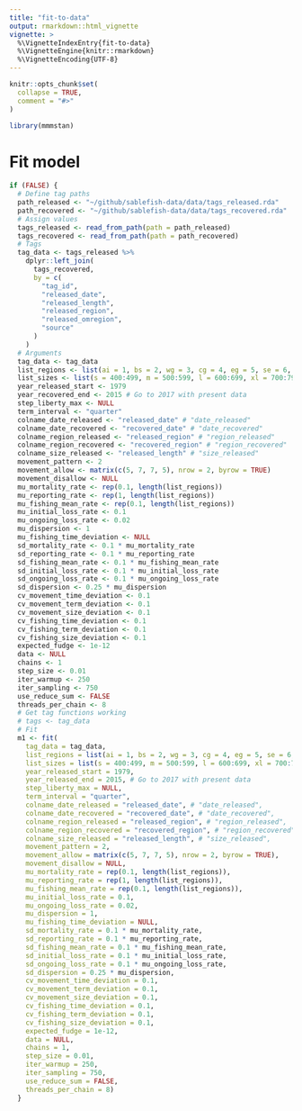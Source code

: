 ```yaml
---
title: "fit-to-data"
output: rmarkdown::html_vignette
vignette: >
  %\VignetteIndexEntry{fit-to-data}
  %\VignetteEngine{knitr::rmarkdown}
  %\VignetteEncoding{UTF-8}
---
```


```r
knitr::opts_chunk$set(
  collapse = TRUE,
  comment = "#>"
)
```

```r
library(mmmstan)
```

# Fit model
```r

if (FALSE) {
  # Define tag paths
  path_released <- "~/github/sablefish-data/data/tags_released.rda"
  path_recovered <- "~/github/sablefish-data/data/tags_recovered.rda"
  # Assign values
  tags_released <- read_from_path(path = path_released)
  tags_recovered <- read_from_path(path = path_recovered)
  # Tags
  tag_data <- tags_released %>%
    dplyr::left_join(
      tags_recovered,
      by = c(
        "tag_id", 
        "released_date", 
        "released_length", 
        "released_region", 
        "released_omregion", 
        "source"
      )
    )
  # Arguments
  tag_data <- tag_data
  list_regions <- list(ai = 1, bs = 2, wg = 3, cg = 4, eg = 5, se = 6, bc = 7, cc = 8)
  list_sizes <- list(s = 400:499, m = 500:599, l = 600:699, xl = 700:799)
  year_released_start <- 1979
  year_recovered_end <- 2015 # Go to 2017 with present data
  step_liberty_max <- NULL
  term_interval <- "quarter"
  colname_date_released <- "released_date" # "date_released"
  colname_date_recovered <- "recovered_date" # "date_recovered"
  colname_region_released <- "released_region" # "region_released"
  colname_region_recovered <- "recovered_region" # "region_recovered"
  colname_size_released <- "released_length" # "size_released"
  movement_pattern <- 2
  movement_allow <- matrix(c(5, 7, 7, 5), nrow = 2, byrow = TRUE)
  movement_disallow <- NULL
  mu_mortality_rate <- rep(0.1, length(list_regions))
  mu_reporting_rate <- rep(1, length(list_regions))
  mu_fishing_mean_rate <- rep(0.1, length(list_regions))
  mu_initial_loss_rate <- 0.1
  mu_ongoing_loss_rate <- 0.02
  mu_dispersion <- 1
  mu_fishing_time_deviation <- NULL
  sd_mortality_rate <- 0.1 * mu_mortality_rate
  sd_reporting_rate <- 0.1 * mu_reporting_rate
  sd_fishing_mean_rate <- 0.1 * mu_fishing_mean_rate
  sd_initial_loss_rate <- 0.1 * mu_initial_loss_rate
  sd_ongoing_loss_rate <- 0.1 * mu_ongoing_loss_rate
  sd_dispersion <- 0.25 * mu_dispersion
  cv_movement_time_deviation <- 0.1
  cv_movement_term_deviation <- 0.1
  cv_movement_size_deviation <- 0.1
  cv_fishing_time_deviation <- 0.1
  cv_fishing_term_deviation <- 0.1
  cv_fishing_size_deviation <- 0.1
  expected_fudge <- 1e-12
  data <- NULL
  chains <- 1
  step_size <- 0.01
  iter_warmup <- 250
  iter_sampling <- 750
  use_reduce_sum <- FALSE
  threads_per_chain <- 8  
  # Get tag functions working
  # tags <- tag_data
  # Fit
  m1 <- fit(
    tag_data = tag_data,
    list_regions = list(ai = 1, bs = 2, wg = 3, cg = 4, eg = 5, se = 6, bc = 7, cc = 8),
    list_sizes = list(s = 400:499, m = 500:599, l = 600:699, xl = 700:799),
    year_released_start = 1979,
    year_released_end = 2015, # Go to 2017 with present data
    step_liberty_max = NULL,
    term_interval = "quarter",
    colname_date_released = "released_date", # "date_released",
    colname_date_recovered = "recovered_date", # "date_recovered",
    colname_region_released = "released_region", # "region_released",
    colname_region_recovered = "recovered_region", # "region_recovered",
    colname_size_released = "released_length", # "size_released",
    movement_pattern = 2,
    movement_allow = matrix(c(5, 7, 7, 5), nrow = 2, byrow = TRUE),
    movement_disallow = NULL,
    mu_mortality_rate = rep(0.1, length(list_regions)),
    mu_reporting_rate = rep(1, length(list_regions)),
    mu_fishing_mean_rate = rep(0.1, length(list_regions)),
    mu_initial_loss_rate = 0.1,
    mu_ongoing_loss_rate = 0.02,
    mu_dispersion = 1,
    mu_fishing_time_deviation = NULL,
    sd_mortality_rate = 0.1 * mu_mortality_rate,
    sd_reporting_rate = 0.1 * mu_reporting_rate,
    sd_fishing_mean_rate = 0.1 * mu_fishing_mean_rate,
    sd_initial_loss_rate = 0.1 * mu_initial_loss_rate,
    sd_ongoing_loss_rate = 0.1 * mu_ongoing_loss_rate,
    sd_dispersion = 0.25 * mu_dispersion,
    cv_movement_time_deviation = 0.1,
    cv_movement_term_deviation = 0.1,
    cv_movement_size_deviation = 0.1,
    cv_fishing_time_deviation = 0.1,
    cv_fishing_term_deviation = 0.1,
    cv_fishing_size_deviation = 0.1,
    expected_fudge = 1e-12,
    data = NULL,
    chains = 1,
    step_size = 0.01,
    iter_warmup = 250,
    iter_sampling = 750,
    use_reduce_sum = FALSE,
    threads_per_chain = 8)
  }

```
